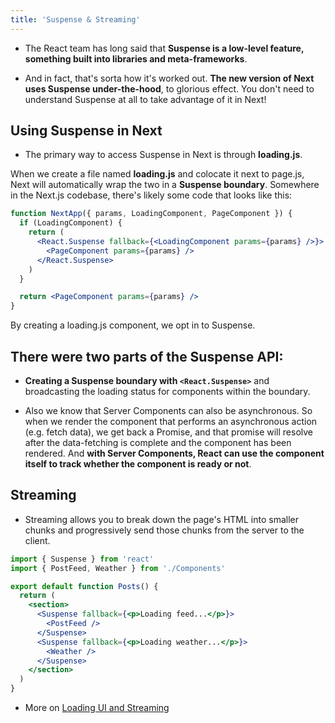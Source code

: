 ```yaml
---
title: 'Suspense & Streaming'
---
```


- The React team has long said that **Suspense is a low-level feature, something built into libraries and meta-frameworks**.

- And in fact, that's sorta how it's worked out. **The new version of Next uses Suspense under-the-hood**, to glorious effect. You don't need to understand Suspense at all to take advantage of it in Next!

## Using Suspense in Next

- The primary way to access Suspense in Next is through **loading.js**.

When we create a file named **loading.js** and colocate it next to page.js, Next will automatically wrap the two in a **Suspense boundary**. Somewhere in the Next.js codebase, there's likely some code that looks like this:

```jsx
function NextApp({ params, LoadingComponent, PageComponent }) {
  if (LoadingComponent) {
    return (
      <React.Suspense fallback={<LoadingComponent params={params} />}>
        <PageComponent params={params} />
      </React.Suspense>
    )
  }

  return <PageComponent params={params} />
}
```

By creating a loading.js component, we opt in to Suspense.

## There were two parts of the Suspense API:

- **Creating a Suspense boundary with `<React.Suspense>`** and broadcasting the loading status for components within the boundary.

- Also we know that Server Components can also be asynchronous. So when we render the component that performs an asynchronous action (e.g. fetch data), we get back a Promise, and that promise will resolve after the data-fetching is complete and the component has been rendered. And **with Server Components, React can use the component itself to track whether the component is ready or not**.

## Streaming

- Streaming allows you to break down the page's HTML into smaller chunks and progressively send those chunks from the server to the client.

```jsx
import { Suspense } from 'react'
import { PostFeed, Weather } from './Components'

export default function Posts() {
  return (
    <section>
      <Suspense fallback={<p>Loading feed...</p>}>
        <PostFeed />
      </Suspense>
      <Suspense fallback={<p>Loading weather...</p>}>
        <Weather />
      </Suspense>
    </section>
  )
}
```

- More on [Loading UI and Streaming
  ](https://nextjs.org/docs/app/building-your-application/routing/loading-ui-and-streaming)
